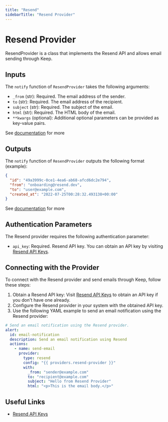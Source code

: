 ```yaml
---
title: "Resend"
sidebarTitle: "Resend Provider"
---
```


# Resend Provider

ResendProvider is a class that implements the Resend API and allows email sending through Keep.

## Inputs
The `notify` function of `ResendProvider` takes the following arguments:

- `_from` (str): Required. The email address of the sender.
- `to` (str): Required. The email address of the recipient.
- `subject` (str): Required. The subject of the email.
- `html` (str): Required. The HTML body of the email.
- `**kwargs` (optional): Additional optional parameters can be provided as key-value pairs.

See [documentation](https://resend.com/docs/api-reference/emails/send-email) for more

## Outputs
The `notify` function of `ResendProvider` outputs the following format (example):

```json
{
  "id": "49a3999c-0ce1-4ea6-ab68-afcd6dc2e794",
  "from": "onboarding@resend.dev",
  "to": "user@example.com",
  "created_at": "2022-07-25T00:28:32.493138+00:00"
}
```

See [documentation](https://resend.com/docs/api-reference/emails/send-email) for more


## Authentication Parameters
The Resend provider requires the following authentication parameter:

- `api_key`: Required. Resend API key. You can obtain an API key by visiting [Resend API Keys](https://resend.com/api-keys).

## Connecting with the Provider
To connect with the Resend provider and send emails through Keep, follow these steps:

1. Obtain a Resend API key: Visit [Resend API Keys](https://resend.com/api-keys) to obtain an API key if you don't have one already.
2. Configure the Resend provider in your system with the obtained API key.
3. Use the following YAML example to send an email notification using the Resend provider:

```yaml title=examples/alert_example.yml
# Send an email notification using the Resend provider.
alert:
  id: email-notification
  description: Send an email notification using Resend
  actions:
    - name: send-email
      provider:
        type: resend
        config: "{{ providers.resend-provider }}"
        with:
          _from: "sender@example.com"
          to: "recipient@example.com"
          subject: "Hello from Resend Provider"
          html: "<p>This is the email body.</p>"
```

## Useful Links
- [Resend API Keys](https://resend.com/api-keys)
